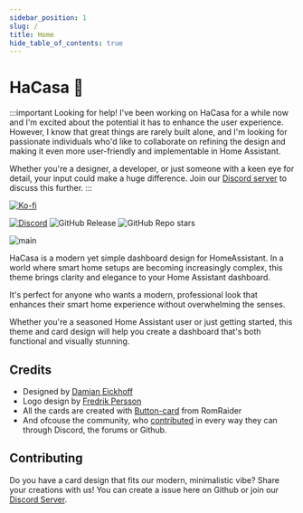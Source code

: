 ```yaml
---
sidebar_position: 1
slug: /
title: Home
hide_table_of_contents: true
---
```



# HaCasa 💜
:::important Looking for help!
I've been working on HaCasa for a while now and I'm excited about the potential it has to enhance the user experience. However, I know that great things are rarely built alone, and I'm looking for passionate individuals who'd like to collaborate on refining the design and making it even more user-friendly and implementable in Home Assistant.

Whether you're a designer, a developer, or just someone with a keen eye for detail, your input could make a huge difference. Join our [Discord server](https://discord.gg/9uMs9zCT7d) to discuss this further.
:::

[![Ko-fi](https://img.shields.io/badge/support_me_on_ko--fi-F16061?style=for-the-badge&logo=kofi&logoColor=f5f5f5)](https://ko-fi.com/damianeickhoff)

[![Discord](https://img.shields.io/discord/1256323927152660521?style=for-the-badge&logo=discord&logoColor=white&labelColor=%23a3aaf8&label=Chat%20on%20Discord&color=%235966f2)](https://discord.com/invite/9uMs9zCT7d)
![GitHub Release](https://img.shields.io/github/v/release/damianeickhoff/HaCasa?display_name=release&style=for-the-badge&label=Latest%20release&color=%239aaed4)
![GitHub Repo stars](https://img.shields.io/github/stars/damianeickhoff/hacasa?style=for-the-badge&logo=github&label=Github%20Stars&labelColor=%23d4b392&color=%23f9f2e9)

![main](/img/other/hacasa_cover.png)

HaCasa is a modern yet simple dashboard design for HomeAssistant.
In a world where smart home setups are becoming increasingly complex, this theme brings clarity and elegance to your Home Assistant dashboard. 

It's perfect for anyone who wants a modern, professional look that enhances their smart home experience without overwhelming the senses.

Whether you're a seasoned Home Assistant user or just getting started, this theme and card design will help you create a dashboard that's both functional and visually stunning.

## Credits
- Designed by [Damian Eickhoff](https://github.com/damianeickhoff)
- Logo design by [Fredrik Persson](https://github.com/fredrikpersson92)
- All the cards are created with [Button-card](https://github.com/custom-cards/button-card) from RomRaider
- And ofcouse the community, who [contributed](https://github.com/damianeickhoff/HaCasa/graphs/contributors) in every way they can through Discord, the forums or Github.

## Contributing
Do you have a card design that fits our modern, minimalistic vibe? Share your creations with us! You can create a issue here on Github or join our [Discord Server](https://discord.com/invite/9uMs9zCT7d).
